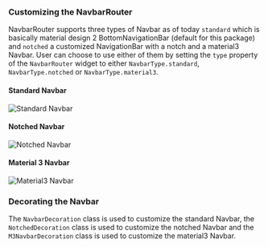 ### Customizing the NavbarRouter

NavbarRouter supports three types of Navbar as of today `standard` which is basically material design 2 BottomNavigationBar (default for this package) and `notched` a customized NavigationBar with a notch and a material3 Navbar. User can choose to use either of them by setting the `type` property of the `NavbarRouter` widget to either `NavbarType.standard`, `NavbarType.notched` or `NavbarType.material3`.

#### Standard Navbar

![Standard Navbar](/assets/navbar-type1.gif)

#### Notched Navbar

![Notched Navbar](/assets/navbar-type2.gif)

#### Material 3 Navbar

![Material3 Navbar](/assets/m3navbar.gif)


### Decorating the Navbar

The `NavbarDecoration` class is used to customize the standard Navbar, the `NotchedDecoration` class is used to customize the notched Navbar and the `M3NavbarDecoration` class is used to customize the material3 Navbar.


